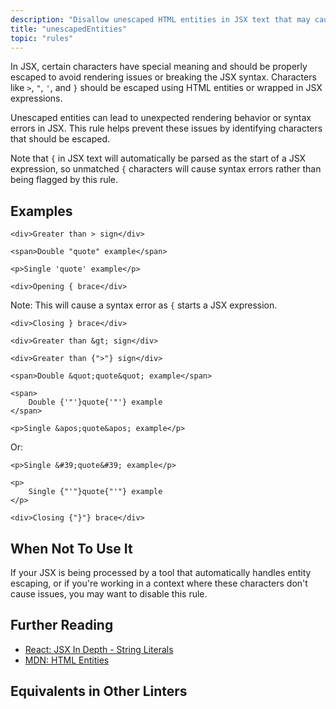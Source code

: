 ```yaml
---
description: "Disallow unescaped HTML entities in JSX text that may cause rendering issues."
title: "unescapedEntities"
topic: "rules"
---
```



<RuleSummary plugin="jsx" rule="unescapedEntities" />

In JSX, certain characters have special meaning and should be properly escaped to avoid rendering issues or breaking the JSX syntax.
Characters like `>`, `"`, `'`, and `}` should be escaped using HTML entities or wrapped in JSX expressions.

Unescaped entities can lead to unexpected rendering behavior or syntax errors in JSX.
This rule helps prevent these issues by identifying characters that should be escaped.

Note that `{` in JSX text will automatically be parsed as the start of a JSX expression, so unmatched `{` characters will cause syntax errors rather than being flagged by this rule.

## Examples

<Tabs>
<TabItem label="❌ Incorrect">

```tsx
<div>Greater than > sign</div>
```

```tsx
<span>Double "quote" example</span>
```

```tsx
<p>Single 'quote' example</p>
```

```tsx
<div>Opening { brace</div>
```

Note: This will cause a syntax error as `{` starts a JSX expression.

```tsx
<div>Closing } brace</div>
```

</TabItem>
<TabItem label="✅ Correct">

```tsx
<div>Greater than &gt; sign</div>
```

```tsx
<div>Greater than {">"} sign</div>
```

```tsx
<span>Double &quot;quote&quot; example</span>
```

```tsx
<span>
	Double {'"'}quote{'"'} example
</span>
```

```tsx
<p>Single &apos;quote&apos; example</p>
```

Or:

```tsx
<p>Single &#39;quote&#39; example</p>
```

```tsx
<p>
	Single {"'"}quote{"'"} example
</p>
```

```tsx
<div>Closing {"}"} brace</div>
```

</TabItem>
</Tabs>

## When Not To Use It

If your JSX is being processed by a tool that automatically handles entity escaping, or if you're working in a context where these characters don't cause issues, you may want to disable this rule.

## Further Reading

- [React: JSX In Depth - String Literals](https://react.dev/learn/writing-markup-with-jsx)
- [MDN: HTML Entities](https://developer.mozilla.org/en-US/docs/Glossary/Entity)

## Equivalents in Other Linters

<RuleEquivalents pluginId="jsx" ruleId="unescapedEntities" />
